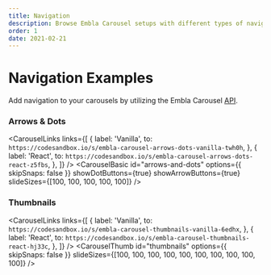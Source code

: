 ```yaml
---
title: Navigation
description: Browse Embla Carousel setups with different types of navigation.
order: 1
date: 2021-02-21
---
```



# Navigation Examples

Add navigation to your carousels by utilizing the Embla Carousel [API](/api/).

### Arrows & Dots

<CarouselLinks
  links={[
    {
      label: 'Vanilla',
      to: `https://codesandbox.io/s/embla-carousel-arrows-dots-vanilla-twh0h`,
    },
    {
      label: 'React',
      to: `https://codesandbox.io/s/embla-carousel-arrows-dots-react-z5fbs`,
    },
  ]}
/>
<CarouselBasic
  id="arrows-and-dots"
  options={{ skipSnaps: false }}
  showDotButtons={true}
  showArrowButtons={true}
  slideSizes={[100, 100, 100, 100, 100]}
/>

### Thumbnails

<CarouselLinks
  links={[
    {
      label: 'Vanilla',
      to: `https://codesandbox.io/s/embla-carousel-thumbnails-vanilla-6edhx`,
    },
    {
      label: 'React',
      to: `https://codesandbox.io/s/embla-carousel-thumbnails-react-hj33c`,
    },
  ]}
/>
<CarouselThumb
  id="thumbnails"
  options={{ skipSnaps: false }}
  slideSizes={[100, 100, 100, 100, 100, 100, 100, 100, 100, 100]}
/>
